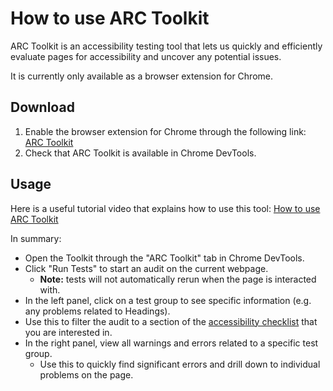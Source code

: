 # How to use ARC Toolkit

ARC Toolkit is an accessibility testing tool that lets us quickly and efficiently evaluate pages for accessibility and uncover any potential issues.

It is currently only available as a browser extension for Chrome.

## Download

1. Enable the browser extension for Chrome through the following link: [ARC Toolkit](https://chrome.google.com/webstore/detail/arc-toolkit/chdkkkccnlfncngelccgbgfmjebmkmce?hl=en)
2. Check that ARC Toolkit is available in Chrome DevTools.

## Usage

Here is a useful tutorial video that explains how to use this tool: [How to use ARC Toolkit](https://youtu.be/FmIzRdLBOmA?t=88)

In summary:

- Open the Toolkit through the "ARC Toolkit" tab in Chrome DevTools.
- Click "Run Tests" to start an audit on the current webpage.
  - **Note:** tests will not automatically rerun when the page is interacted with.
- In the left panel, click on a test group to see specific information (e.g. any problems related to Headings).
 - Use this to filter the audit to a section of the [accessibility checklist](/dev/background-information/web/accessibility/detailed-checklist) that you are interested in.
- In the right panel, view all warnings and errors related to a specific test group.
  - Use this to quickly find significant errors and drill down to individual problems on the page.
